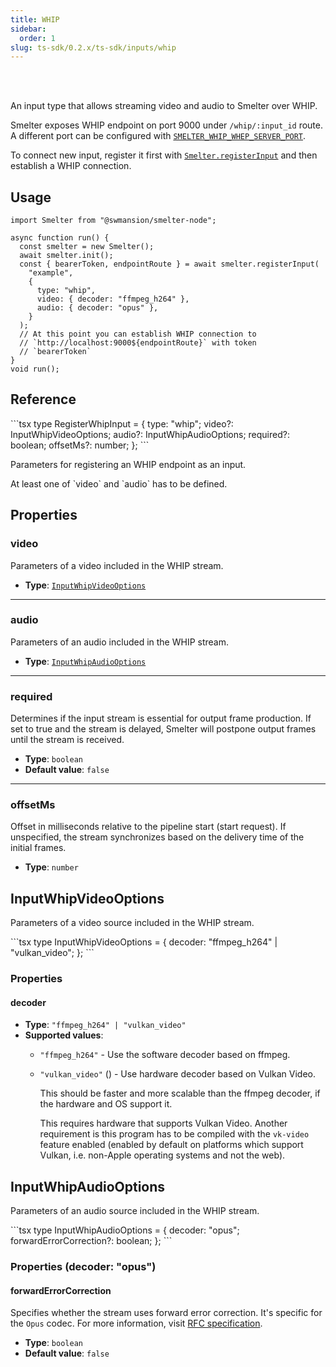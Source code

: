 ```yaml
---
title: WHIP
sidebar:
  order: 1
slug: ts-sdk/0.2.x/ts-sdk/inputs/whip
---
```



<Badge text="Node.js" variant="tip" size="large" />

<br />

<br />

An input type that allows streaming video and audio to Smelter over WHIP.

Smelter exposes WHIP endpoint on port 9000 under `/whip/:input_id` route. A different port can be
configured with [`SMELTER_WHIP_WHEP_SERVER_PORT`](/deployment/configuration#smelter_whip_whep_server_port).

To connect new input, register it first with [`Smelter.registerInput`](/ts-sdk/0.2.x/smelter#registerinput) and
then establish a WHIP connection.

## Usage

```tsx title=whipInputExample.tsx
import Smelter from "@swmansion/smelter-node";

async function run() {
  const smelter = new Smelter();
  await smelter.init();
  const { bearerToken, endpointRoute } = await smelter.registerInput(
    "example",
    {
      type: "whip",
      video: { decoder: "ffmpeg_h264" },
      audio: { decoder: "opus" },
    }
  );
  // At this point you can establish WHIP connection to
  // `http://localhost:9000${endpointRoute}` with token
  // `bearerToken`
}
void run();
```

## Reference

<CollapsibleDetails summaryTitle="Type definitions" open>
  ```tsx
  type RegisterWhipInput = {
    type: "whip";
    video?: InputWhipVideoOptions;
    audio?: InputWhipAudioOptions;
    required?: boolean;
    offsetMs?: number;
  };
  ```
</CollapsibleDetails>

Parameters for registering an WHIP endpoint as an input.

<Aside>At least one of `video` and `audio` has to be defined.</Aside>

## Properties

### video

Parameters of a video included in the WHIP stream.

* **Type**: [`InputWhipVideoOptions`](/ts-sdk/0.2.x/inputs/whip#inputwhipvideooptions)

***

### audio

Parameters of an audio included in the WHIP stream.

* **Type**: [`InputWhipAudioOptions`](/ts-sdk/0.2.x/inputs/whip#inputwhipaudiooptions)

***

### required

Determines if the input stream is essential for output frame production. If set to true and the stream is delayed, Smelter will postpone output frames until the stream is received.

* **Type**: `boolean`
* **Default value**: `false`

***

### offsetMs

Offset in milliseconds relative to the pipeline start (start request). If unspecified, the stream synchronizes based on the delivery time of the initial frames.

* **Type**: `number`

## InputWhipVideoOptions

Parameters of a video source included in the WHIP stream.

<CollapsibleDetails summaryTitle="Type definitions" open>
  ```tsx
  type InputWhipVideoOptions = {
    decoder: "ffmpeg_h264" | "vulkan_video";
  };
  ```
</CollapsibleDetails>

### Properties

#### decoder

* **Type**: `"ffmpeg_h264" | "vulkan_video"`
* **Supported values**:
  * `"ffmpeg_h264"` - Use the software decoder based on ffmpeg.
  * `"vulkan_video"` (<Badge text="Required feature:vk-video" variant="note" />) - Use hardware decoder based on Vulkan Video.

    This should be faster and more scalable than the ffmpeg decoder, if the hardware and OS
    support it.

    This requires hardware that supports Vulkan Video. Another requirement is this program has
    to be compiled with the `vk-video` feature enabled (enabled by default on platforms which
    support Vulkan, i.e. non-Apple operating systems and not the web).

## InputWhipAudioOptions

Parameters of an audio source included in the WHIP stream.

<CollapsibleDetails summaryTitle="Type definitions" open>
  ```tsx
  type InputWhipAudioOptions = {
    decoder: "opus";
    forwardErrorCorrection?: boolean;
  };
  ```
</CollapsibleDetails>

### Properties (decoder: "opus")

#### forwardErrorCorrection

Specifies whether the stream uses forward error correction. It's specific for the `Opus` codec. For more information, visit <a href="https://datatracker.ietf.org/doc/html/rfc6716#section-2.1.7" target="_blank">RFC specification</a>.

* **Type**: `boolean`
* **Default value**: `false`

